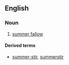 ==English==
===Noun===
{{en-noun|sg=[[summer]]-[[stirring]]|-}}

#[[summer fallow]]

====Derived terms====
*[[summer-stir]], [[summerstir]]<!--verb; back-formation-->